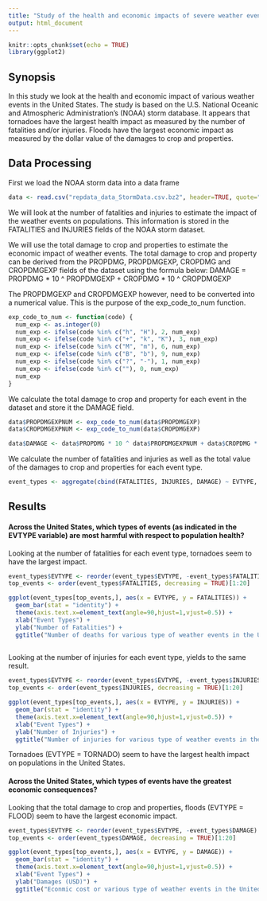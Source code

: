 ```yaml
---
title: "Study of the health and economic impacts of severe weather events in the United States"
output: html_document
---
```


```r
knitr::opts_chunk$set(echo = TRUE)
library(ggplot2)
```

## Synopsis

In this study we look at the health and economic impact of various weather events in the United States. The study is based on the U.S. National Oceanic and Atmospheric Administration's (NOAA) storm database. It appears that tornadoes have the largest health impact as measured by the number of fatalities and/or injuries. Floods have the largest economic impact as measured by the dollar value of the damages to crop and properties.


## Data Processing

First we load the NOAA storm data into a data frame
```r
data <- read.csv("repdata_data_StormData.csv.bz2", header=TRUE, quote="\"", sep=",")
```

We will look at the number of fatalities and injuries to estimate the impact of the weather events on populations. This information is stored in the FATALITIES and INJURIES fields of the NOAA storm dataset.

We will use the total damage to crop and properties to estimate the economic impact of weather events. The total damage to crop and property can be derived from the PROPDMG, PROPDMGEXP, CROPDMG and CROPDMGEXP fields of the dataset using the formula below: 
DAMAGE = PROPDMG * 10 ^ PROPDMGEXP + CROPDMG * 10 ^ CROPDMGEXP

The PROPDMGEXP and CROPDMGEXP however, need to be converted into a numerical value. This is the purpose of the exp_code_to_num function.

```r
exp_code_to_num <- function(code) {
  num_exp <- as.integer(0)
  num_exp <- ifelse(code %in% c("h", "H"), 2, num_exp)
  num_exp <- ifelse(code %in% c("+", "k", "K"), 3, num_exp)
  num_exp <- ifelse(code %in% c("M", "m"), 6, num_exp)
  num_exp <- ifelse(code %in% c("B", "b"), 9, num_exp)
  num_exp <- ifelse(code %in% c("?", "-"), 1, num_exp)
  num_exp <- ifelse(code %in% c(""), 0, num_exp)
  num_exp
}
```

We calculate the total damage to crop and property for each event in the dataset and store it the DAMAGE field.
```r
data$PROPDMGEXPNUM <- exp_code_to_num(data$PROPDMGEXP) 
data$CROPDMGEXPNUM <- exp_code_to_num(data$CROPDMGEXP) 

data$DAMAGE <- data$PROPDMG * 10 ^ data$PROPDMGEXPNUM + data$CROPDMG * 10 ^ data$CROPDMGEXPNUM
```

We calculate the number of fatalities and injuries as well as the total value of the damages to crop and properties for each event type.
```r
event_types <- aggregate(cbind(FATALITIES, INJURIES, DAMAGE) ~ EVTYPE, data = data, sum)
```


## Results

#### Across the United States, which types of events (as indicated in the EVTYPE variable) are most harmful with respect to population health?

Looking at the number of fatalities for each event type, tornadoes seem to have the largest impact.

```r
event_types$EVTYPE <- reorder(event_types$EVTYPE, -event_types$FATALITIES)
top_events <- order(event_types$FATALITIES, decreasing = TRUE)[1:20]

ggplot(event_types[top_events,], aes(x = EVTYPE, y = FATALITIES)) + 
  geom_bar(stat = "identity") +
  theme(axis.text.x=element_text(angle=90,hjust=1,vjust=0.5)) +
  xlab("Event Types") +
  ylab("Number of Fatalities") +
  ggtitle("Number of deaths for various type of weather events in the United States")
  
```

Looking at the number of injuries for each event type, yields to the same result.

```r
event_types$EVTYPE <- reorder(event_types$EVTYPE, -event_types$INJURIES)
top_events <- order(event_types$INJURIES, decreasing = TRUE)[1:20]

ggplot(event_types[top_events,], aes(x = EVTYPE, y = INJURIES)) + 
  geom_bar(stat = "identity") +
  theme(axis.text.x=element_text(angle=90,hjust=1,vjust=0.5)) +
  xlab("Event Types") +
  ylab("Number of Injuries") +
  ggtitle("Number of injuries for various type of weather events in the United States")
```

Tornadoes (EVTYPE = TORNADO) seem to have the largest health impact on populations in the United States.

#### Across the United States, which types of events have the greatest economic consequences?

Looking that the total damage to crop and properties, floods (EVTYPE = FLOOD) seem to have the largest economic impact.

```r
event_types$EVTYPE <- reorder(event_types$EVTYPE, -event_types$DAMAGE)
top_events <- order(event_types$DAMAGE, decreasing = TRUE)[1:20]

ggplot(event_types[top_events,], aes(x = EVTYPE, y = DAMAGE)) + 
  geom_bar(stat = "identity") +
  theme(axis.text.x=element_text(angle=90,hjust=1,vjust=0.5)) +
  xlab("Event Types") +
  ylab("Damages (USD)") +
  ggtitle("Econmic cost or various type of weather events in the United States")
  
```

